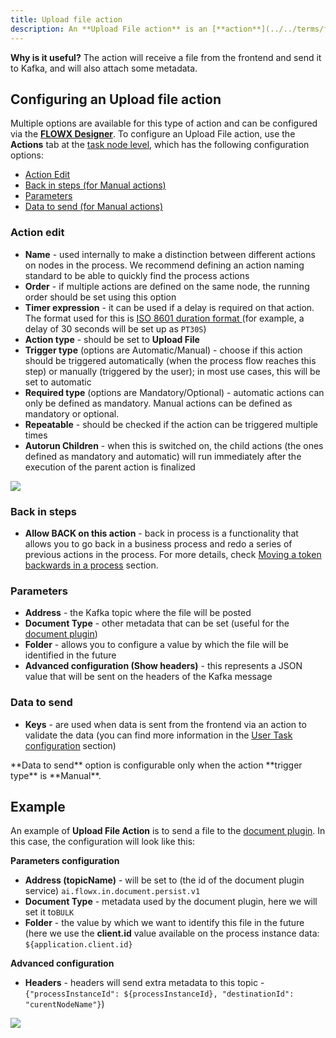 ```yaml
---
title: Upload file action
description: An **Upload File action** is an [**action**](../../terms/flowx-actions) type that allows you to upload a file to a service available on [**Kafka**](../../terms/flowx-kafka).
---
```


**Why is it useful?** The action will receive a file from the frontend and send it to Kafka, and will also attach some metadata.

## Configuring an Upload file action

Multiple options are available for this type of action and can be configured via the [**FLOWX Designer**](../../terms/flowx-ai-designer). To configure an Upload File action, use the **Actions** tab at the [task node level](../../flowx-designer/managing-a-process-flow/adding-an-action-to-a-node.md), which has the following configuration options:

* [Action Edit](#action-edit)
* [Back in steps (for Manual actions)](#back-in-steps)
* [Parameters](#parameters)
* [Data to send (for Manual actions)](#data-to-send)

### Action edit

* **Name** - used internally to make a distinction between different actions on nodes in the process. We recommend defining an action naming standard to be able to quickly find the process actions
* **Order** - if multiple actions are defined on the same node, the running order should be set using this option
* **Timer expression** - it can be used if a delay is required on that action. The format used for this is [ISO 8601 duration format ](https://www.w3.org/TR/NOTE-datetime)(for example, a delay of 30 seconds will be set up as `PT30S`)
* **Action type** - should be set to **Upload File**
* **Trigger type** (options are Automatic/Manual) - choose if this action should be triggered automatically (when the process flow reaches this step) or manually (triggered by the user); in most use cases, this will be set to automatic
* **Required type** (options are Mandatory/Optional) - automatic actions can only be defined as mandatory. Manual actions can be defined as mandatory or optional.
* **Repeatable** - should be checked if the action can be triggered multiple times
* **Autorun Children** - when this is switched on, the child actions (the ones defined as mandatory and automatic) will run immediately after the execution of the parent action is finalized

![](https://s3.eu-west-1.amazonaws.com/docx.flowx.ai/building-blocks/node/upload_file_action_edit.png)

### Back in steps

* **Allow BACK on this action** - back in process is a functionality that allows you to go back in a business process and redo a series of previous actions in the process. For more details, check [Moving a token backwards in a process](../../flowx-designer/managing-a-process-flow/moving-a-token-backwards-in-a-process.md) section.

### Parameters

* **Address** - the Kafka topic where the file will be posted
* **Document Type** - other metadata that can be set (useful for the [document plugin](../../platform-deep-dive/plugins/custom-plugins/documents-plugin/documents-plugin.md))
* **Folder** - allows you to configure a value by which the file will be identified in the future
* **Advanced configuration (Show headers)** - this represents a JSON value that will be sent on the headers of the Kafka message

### Data to send

* **Keys** - are used when data is sent from the frontend via an action to validate the data (you can find more information in the [User Task configuration](../node/user-task-node.md) section)

<Warning>
**Data to send** option is configurable only when the action **trigger type** is **Manual**.
</Warning>

## Example

An example of **Upload File Action** is to send a file to the [document plugin](../../platform-deep-dive/plugins/custom-plugins/documents-plugin/documents-plugin.md). In this case, the configuration will look like this:

**Parameters configuration**

* **Address (topicName)** - will be set to (the id of the document plugin service) `ai.flowx.in.document.persist.v1`
* **Document Type** - metadata used by the document plugin, here we will set it to`BULK`
* **Folder** - the value by which we want to identify this file in the future (here we use the **client.id** value available on the process instance data: `${application.client.id}`

**Advanced configuration**

* **Headers** - headers will send extra metadata to this topic -`{"processInstanceId": ${processInstanceId}, "destinationId": "curentNodeName"}`)

![](https://s3.eu-west-1.amazonaws.com/docx.flowx.ai/building-blocks/node/upload_file_action_params.png)


